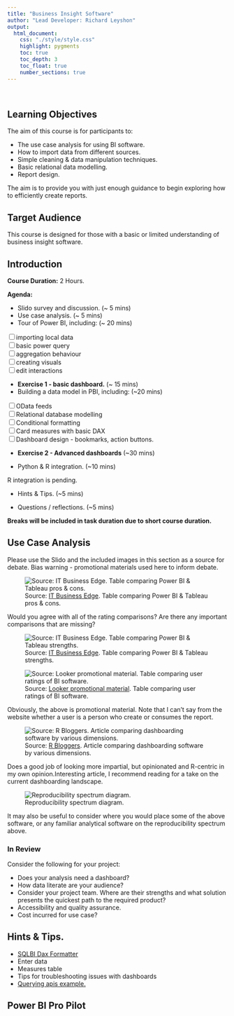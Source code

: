 ```yaml
---
title: "Business Insight Software"
author: "Lead Developer: Richard Leyshon"
output: 
  html_document:
    css: "./style/style.css"
    highlight: pygments
    toc: true
    toc_depth: 3
    toc_float: true
    number_sections: true
---
```


<br>


## Learning Objectives {-}

The aim of this course is for participants to:

* The use case analysis for using BI software.
* How to import data from different sources.
* Simple cleaning & data manipulation techniques.
* Basic relational data modelling.
* Report design.

The aim is to provide you with just enough guidance to begin exploring how to efficiently create reports.

## Target Audience {-}

This course is designed for those with a basic or limited understanding of business insight software.


## Introduction

**Course Duration:** 2 Hours.

**Agenda:** 

- Slido survey and discussion. (~ 5 mins)
- Use case analysis. (~ 5 mins)
- Tour of Power BI, including: (~ 20 mins)

<input type="checkbox" unchecked>importing local data</input>  
<input type="checkbox" unchecked>basic power query</input>  
<input type="checkbox" unchecked>aggregation behaviour</input>  
<input type="checkbox" unchecked>creating visuals</input>  
<input type="checkbox" unchecked>edit interactions</input>  

- <strong>Exercise 1 - basic dashboard.</strong> (~ 15 mins)
- Building a data model in PBI, including: (~20 mins)

<input type="checkbox" unchecked>OData feeds</input>  
<input type="checkbox" unchecked>Relational database modelling</input>  
<input type="checkbox" unchecked>Conditional formatting</input>  
<input type="checkbox" unchecked>Card measures with basic DAX</input>  
<input type="checkbox" unchecked>Dashboard design - bookmarks, action buttons.</input>

- <strong>Exercise 2 - Advanced dashboards</strong> (~30 mins)

- Python & R integration. (~10 mins)

R integration is pending.

- Hints & Tips. (~5 mins)

- Questions / reflections. (~5 mins)

**Breaks will be included in task duration due to short course duration.**

## Use Case Analysis

Please use the Slido and the included images in this section as a source for debate. Bias warning - promotional materials used here to inform debate.

![Source: <a href="https://www.itbusinessedge.com/business-intelligence/power-bi-vs-tableau-2019-comparison.html">IT Business Edge</a>. Table comparing Power BI & Tableau pros & cons.](images/PowerBIvsTableauComparison.png)

Would you agree with all of the rating comparisons?
Are there any important comparisons that are missing?


![Source: <a href="https://www.itbusinessedge.com/business-intelligence/power-bi-vs-tableau-2019-comparison.html">IT Business Edge</a>. Table comparing Power BI & Tableau strengths.](images/Features_PowerBIvsTableau.png)

![Source: <a href="https://looker.com/compare/business-intelligence-tools">Looker promotional material</a>. Table comparing user ratings of BI software.](images/3.png)

Obviously, the above is promotional material. Note that I can't say from the website whether a user is a person who create or consumes the report.




![Source: <a href="https://www.r-bloggers.com/2020/03/r-shiny-vs-tableau-3-business-application-examples/">R Bloggers</a>. Article comparing dashboarding software by various dimensions.](images/dashboard-ecosystem.png)

Does a good job of looking more impartial, but opinionated and R-centric in my own opinion.Interesting article, I recommend reading for a take on the current dashboarding landscape.


![Reproducibility spectrum diagram.](images/Reproducibility-Spectrum.png)

It may also be useful to consider where you would place some of the above software, or any familiar analytical software on the reproducibility spectrum above.

### In Review

Consider the following for your project:

* Does your analysis need a dashboard?
* How data literate are your audience?
* Consider your project team. Where are their strengths and what solution presents the quickest path to the required product?
* Accessibility and quality assurance.
* Cost incurred for use case?


## Hints & Tips.

* [SQLBI Dax Formatter](https://www.daxformatter.com/)
* Enter data
* Measures table
* Tips for troubleshooting issues with dashboards
* [Querying apis example.](https://geoportal.statistics.gov.uk/datasets/fe6bcee87d95476abc84e194fe088abb_0)

## Power BI Pro Pilot
